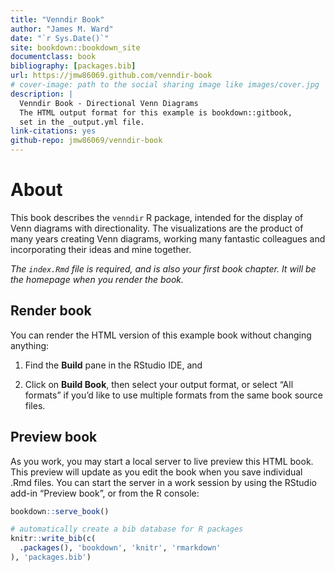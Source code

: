 ```yaml
--- 
title: "Venndir Book"
author: "James M. Ward"
date: "`r Sys.Date()`"
site: bookdown::bookdown_site
documentclass: book
bibliography: [packages.bib]
url: https://jmw86069.github.com/venndir-book
# cover-image: path to the social sharing image like images/cover.jpg
description: |
  Venndir Book - Directional Venn Diagrams
  The HTML output format for this example is bookdown::gitbook,
  set in the _output.yml file.
link-citations: yes
github-repo: jmw86069/venndir-book
---
```


# About

This book describes the `venndir` R package, intended for the display
of Venn diagrams with directionality. The visualizations are the product
of many years creating Venn diagrams, working many fantastic colleagues
and incorporating their ideas and mine together.

*The `index.Rmd` file is required, and is also your first book chapter. It will be the homepage when you render the book.*

## Render book

You can render the HTML version of this example book without changing anything:

1. Find the **Build** pane in the RStudio IDE, and

1. Click on **Build Book**, then select your output format, or select "All formats" if you'd like to use multiple formats from the same book source files.


## Preview book

As you work, you may start a local server to live preview this HTML book. This preview will update as you edit the book when you save individual .Rmd files. You can start the server in a work session by using the RStudio add-in "Preview book", or from the R console:

```r
bookdown::serve_book()
```


```r
# automatically create a bib database for R packages
knitr::write_bib(c(
  .packages(), 'bookdown', 'knitr', 'rmarkdown'
), 'packages.bib')
```
